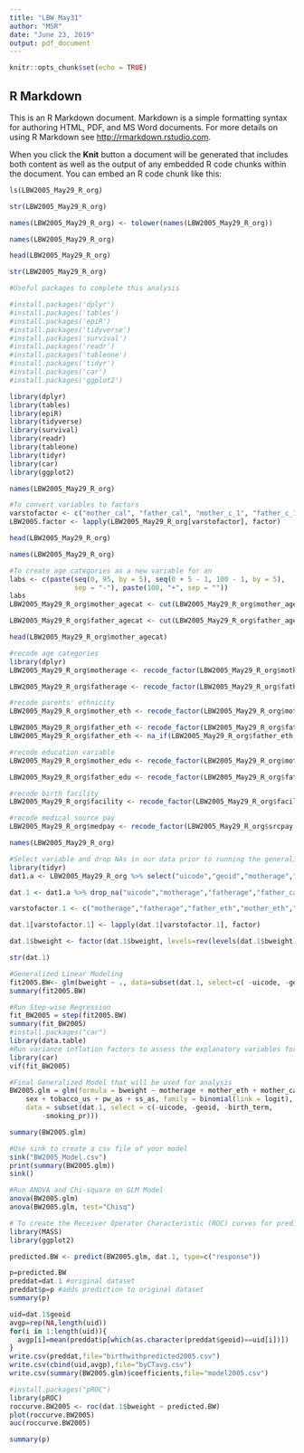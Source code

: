 ---
title: "LBW_May31"
author: "MSR"
date: "June 23, 2019"
output: pdf_document
---

```{r setup, include=FALSE}
knitr::opts_chunk$set(echo = TRUE)
```

## R Markdown

This is an R Markdown document. Markdown is a simple formatting syntax for authoring HTML, PDF, and MS Word documents. For more details on using R Markdown see <http://rmarkdown.rstudio.com>.

When you click the **Knit** button a document will be generated that includes both content as well as the output of any embedded R code chunks within the document. You can embed an R code chunk like this:

```{r}
ls(LBW2005_May29_R_org)

str(LBW2005_May29_R_org)

names(LBW2005_May29_R_org) <- tolower(names(LBW2005_May29_R_org))

names(LBW2005_May29_R_org)

head(LBW2005_May29_R_org)

str(LBW2005_May29_R_org)

```

```{r}
#Useful packages to complete this analysis

#install.packages('dplyr')
#install.packages('tables')
#install.packages('epiR')
#install.packages('tidyverse')
#install.packages('survival')
#install.packages('readr')
#install.packages('tableone')
#install.packages('tidyr')
#install.packages('car')
#install.packages('ggplot2')

library(dplyr)
library(tables)
library(epiR)
library(tidyverse)
library(survival)
library(readr)
library(tableone)
library(tidyr)
library(car)
library(ggplot2)
```

```{r}
names(LBW2005_May29_R_org)
```

```{r}
#To convert variables to factors
varstofactor <- c("mother_cal", "father_cal", "mother_c_1", "father_c_1", "bweight", "birth_term", "srcpay")
LBW2005.factor <- lapply(LBW2005_May29_R_org[varstofactor], factor)
```

```{r}
head(LBW2005_May29_R_org)
```

```{r}
names(LBW2005_May29_R_org)
```

```{r}
#To create age categories as a new variable for an
labs <- c(paste(seq(0, 95, by = 5), seq(0 + 5 - 1, 100 - 1, by = 5),
                sep = "-"), paste(100, "+", sep = ""))
labs
LBW2005_May29_R_org$mother_agecat <- cut(LBW2005_May29_R_org$mother_age, breaks = c(seq(0, 100, by = 5), Inf), labels = labs, right = FALSE)
```

```{r}
LBW2005_May29_R_org$father_agecat <- cut(LBW2005_May29_R_org$father_age, breaks = c(seq(0, 100, by = 5), Inf), labels = labs, right = FALSE)
```

```{r}
head(LBW2005_May29_R_org$mother_agecat)
```

```{r}
#recode age categories
library(dplyr)
LBW2005_May29_R_org$motherage <- recode_factor(LBW2005_May29_R_org$mother_agecat, '0-4' = "<25", '5-9' = "<25", '10-14' = "<25", '15-19' = "<25", '20-24' = "<25", '25-29' = ">=25", '30-34' = ">=25", '35-39' = ">=25", '40-44' = ">=25", '45-49' = ">=25", '50-54' = ">=25", '55-59' = ">=25",'60-64' = ">=25", '65-69' = ">=25", '70-74' = ">=25", '75-79' = ">=25", '80-84' = ">=25", '85-89' = ">=25",'90-94' = ">=25", '95-99' = ">=25", '100+' = ">=25")

LBW2005_May29_R_org$fatherage <- recode_factor(LBW2005_May29_R_org$father_agecat, '0-4' = "<25", '5-9' = "<25", '10-14' = "<25", '15-19' = "<25", '20-24' = "<25", '25-29' = ">=25", '30-34' = ">=25", '35-39' = ">=25", '40-44' = ">=25", '45-49' = ">=25", '50-54' = ">=25", '55-59' = ">=25",'60-64' = ">=25", '65-69' = ">=25", '70-74' = ">=25", '75-79' = ">=25", '80-84' = ">=25", '85-89' = ">=25",'90-94' = ">=25", '95-99' = ">=25", '100+' = ">=25")
```

```{r}
#recode parents' ethnicity
LBW2005_May29_R_org$mother_eth <- recode_factor(LBW2005_May29_R_org$mother_c_1, "Puerto Rican" = "Hispanic", Mexican = "Hispanic", Haitian = "Hispanic", Cuban = "Hispanic")

LBW2005_May29_R_org$father_eth <- recode_factor(LBW2005_May29_R_org$father_c_1, "Puerto Rican" = "Hispanic", Mexican = "Hispanic", "6" = "Hispanic", "Haitian" = "Hispanic", Cuban = "Hispanic", "Other or NA Hispanic" = "NA")
LBW2005_May29_R_org$father_eth <- na_if(LBW2005_May29_R_org$father_eth, "NA")
```

```{r}
#recode education variable
LBW2005_May29_R_org$mother_edu <- recode_factor(LBW2005_May29_R_org$mother_ed, "8TH GRADE OR LESS" = "< High School", "9TH THRU 12TH GRADE; NO DIPLOMA" = "< High School", "ASSOCIATE DEGREE" = ">= High School", "BACHELORS DEGREE" = ">= High School", "DOCTORATE OR PROFESSIONAL DEGREE" = ">= High School", "HIGH SCHOOL GRADUATE OR GED COMPLETED" = ">= High School", "MASTERS DEGREE" = ">= High School", "SOME COLLEGE CREDIT, BUT NO DEGREE" = ">= High School")

LBW2005_May29_R_org$father_edu <- recode_factor(LBW2005_May29_R_org$father_ed, "8TH GRADE OR LESS" = "< High School", "9TH THRU 12TH GRADE; NO DIPLOMA" = "< High School", "ASSOCIATE DEGREE" = ">= High School", "BACHELORS DEGREE" = ">= High School", "DOCTORATE OR PROFESSIONAL DEGREE" = ">= High School", "HIGH SCHOOL GRADUATE OR GED COMPLETED" = ">= High School", "MASTERS DEGREE" = ">= High School", "SOME COLLEGE CREDIT, BUT NO DEGREE" = ">= High School")
```

```{r}
#recode birth facility
LBW2005_May29_R_org$facility <- recode_factor(LBW2005_May29_R_org$facility_t, "HOSPITAL" = "HOSPITAL", "HOME" = "OUT OF HOSPITAL", "FREESTANDING BIRTH CENTER" = "OUT OF HOSPITAL", "EN ROUTE" = "OUT OF HOSPITAL", "APARTMENT COMPLEX PARKING" = "OUT OF HOSPITAL")
```

```{r}
#recode medical source pay
LBW2005_May29_R_org$medpay <- recode_factor(LBW2005_May29_R_org$srcpay, "Private Insurance" = "Private Insurance", "Medicaid" = "Non-Private Insurance", "Self-Pay" = "Non-Private Insurance", "Other" = "Non-Private Insurance")
```

```{r}
names(LBW2005_May29_R_org)
```

```{r}
#Select variable and drop NAs in our data prior to running the generalized linear model
library(tidyr)
dat1.a <- LBW2005_May29_R_org %>% select("uicode","geoid","motherage","fatherage","father_eth","mother_eth","mother_cal","father_cal","mother_edu","father_edu","facility","sex","bweight","birth_term","medpay","mother_wic","tobacco_us","alcohol_us","smoking_pr","indrocc","otdrocc","mdn_hhic","pw_as","ss_as")

dat.1 <- dat1.a %>% drop_na("uicode","motherage","fatherage","father_cal","mother_cal","mother_eth","father_eth","mother_edu","father_edu","facility","sex","bweight","birth_term","medpay","mother_wic","tobacco_us","alcohol_us","pw_as","ss_as")

varstofactor.1 <- c("motherage","fatherage","father_eth","mother_eth","mother_cal","father_cal","mother_edu","father_edu","facility","sex","bweight","birth_term","medpay","mother_wic","tobacco_us","alcohol_us","smoking_pr")

dat.1[varstofactor.1] <- lapply(dat.1[varstofactor.1], factor)

dat.1$bweight <- factor(dat.1$bweight, levels=rev(levels(dat.1$bweight))) #To make low birth weight the variable that will be compared to other variables in the model 

str(dat.1)

```

```{r}
#Generalized Linear Modeling
fit2005.BW<- glm(bweight ~ ., data=subset(dat.1, select=c( -uicode, -geoid, -birth_term, -smoking_pr ) ), family=binomial(link=logit) )
summary(fit2005.BW)

#Run Step-wise Regression
fit_BW2005 = step(fit2005.BW)
summary(fit_BW2005)
#install.packages("car")
library(data.table)
#Run variance inflation factors to assess the explanatory variables for multicollinearity
library(car)
vif(fit_BW2005)
```

```{r}
#Final Generalized Model that will be used for analysis 
BW2005.glm = glm(formula = bweight ~ motherage + mother_eth + mother_cal + 
    sex + tobacco_us + pw_as + ss_as, family = binomial(link = logit), 
    data = subset(dat.1, select = c(-uicode, -geoid, -birth_term, 
        -smoking_pr)))

summary(BW2005.glm)

#Use sink to create a csv file of your model
sink("BW2005_Model.csv")
print(summary(BW2005.glm))
sink()
```

```{r}
#Run ANOVA and Chi-square on GLM Model
anova(BW2005.glm)
anova(BW2005.glm, test="Chisq")
```

```{r}
# To create the Receiver Operator Characteristic (ROC) curves for prediction of LBW at Census Tract level. You can map this in ArcGIS.
library(MASS)
library(ggplot2)

predicted.BW <- predict(BW2005.glm, dat.1, type=c("response"))

p=predicted.BW
preddat=dat.1 #original dataset
preddat$p=p #adds prediction to original dataset
summary(p)

uid=dat.1$geoid
avgp=rep(NA,length(uid))
for(i in 1:length(uid)){
  avgp[i]=mean(preddat$p[which(as.character(preddat$geoid)==uid[i])])
}
write.csv(preddat,file="birthwithpredicted2005.csv")
write.csv(cbind(uid,avgp),file="byCTavg.csv")
write.csv(summary(BW2005.glm)$coefficients,file="model2005.csv")

#install.packages("pROC")
library(pROC)
roccurve.BW2005 <- roc(dat.1$bweight ~ predicted.BW)
plot(roccurve.BW2005)
auc(roccurve.BW2005)

summary(p)

```
